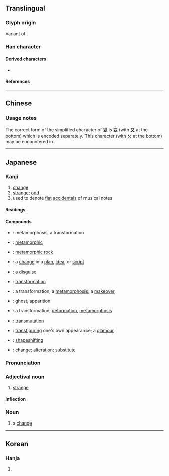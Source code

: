 {{also|变}}
{{character info/new}}
==Translingual==
{{Han simplified forms|變|変|变}}

===Glyph origin===
Variant of {{l|mul|變}}. {{Han simp|變|f=䜌|t=亦}}

===Han character===
{{Han char|rn=34|rad=夂|as=06|sn=9|four=|canj=YCHE|ids=⿱亦夂}}

====Derived characters====
* {{l|mul|[[𭱝]]}}

====References====
{{Han ref|kx=0245.101|dkj=05703|hdz=20869.080|uh=5909}}

----

==Chinese==
{{zh-see|變|v}}

===Usage notes===
The correct form of the simplified character of [[變]] is [[变]] (with [[又]] at the bottom) which is encoded separately. This character (with [[夂]] at the bottom) may be encountered in {{w|Cursive script (East Asia)|calligraphic writing}}.

----

==Japanese==
{{ja-kanji forms|変|變}}

===Kanji===
{{ja-kanji|grade=4|rs=夊06|kyu=變}}

# [[change]]
# [[strange]]; [[odd]]
# used to denote [[flat]] [[accidental|accidentals]] of musical notes

====Readings====
{{ja-readings
|goon=へん
|kanon=へん
|kun=か-える, か-わる<か-はる
}}

====Compounds====
{{der-top|Compounds}}
* {{ja-r|変態|へんたい}}: metamorphosis, a transformation
* {{ja-r|変成|へんせい}}: [[metamorphic]]
* {{ja-r|変成岩|へんせいがん}}: [[metamorphic rock]]
* {{ja-r|変更|へんこう}}: a [[change]] in a [[plan]], [[idea]], or [[script]]
* {{ja-r|変装|へんそう}}: a [[disguise]]
* {{ja-r|変身|へんしん}}: [[transformation]]
* {{ja-r|変化|へんか}}: a transformation, a [[metamorphosis]]; a [[makeover]]
* {{ja-r|変化|へんげ}}: ghost, apparition
* {{ja-r|変形|へんけい}}: a transformation, [[deformation]], [[metamorphosis]]
* {{ja-r|変移|へんい}}: [[transmutation]]
* {{ja-r|変貌|へんぼう}}: [[transfiguring]] one's own appearance; a [[glamour]]
* {{ja-r|変容|へんよう}}: [[shapeshifting]]
* {{ja-r|変わり|かわり}}: [[change]]; [[alteration]]; [[substitute]]
{{der-bottom}}

===Pronunciation===
{{ja-kanjitab|へん|yomi=o}}
{{ja-pron|acc=1|y=o|へん}}

===Adjectival noun===
{{ja-adj|infl=na|へん|kyu=變}}

# [[strange]]
#: {{ja-usex|'''変な'''[[人]]|'''へん な''' ひと|a '''strange''' person}}
#: {{ja-usex|'''変'''な[[こと]]に[[こだわる]]|'''へん''' な こと に こだわる|to become fixated on the '''strangest''' things}}

====Inflection====
{{ja-na|へん}}

===Noun===
{{ja-noun|へん|kyu=變}}

# a [[change]]

----

==Korean==

===Hanja===
{{ko-hanja|hangeul=[[변]]|eumhun=|rv=byeon|mr=pyŏn|y=pyen}}

# {{rfdef|ko|sort=夊06}}